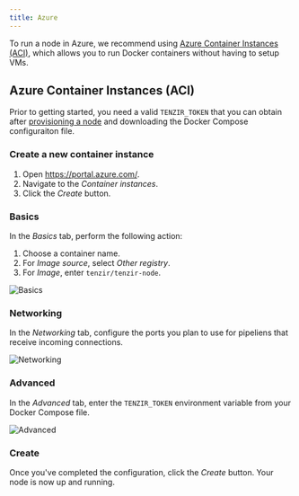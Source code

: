 ```yaml
---
title: Azure
---
```


To run a node in Azure, we recommend using [Azure Container Instances
(ACI)](https://azure.microsoft.com/en-us/products/container-instances), which
allows you to run Docker containers without having to setup VMs.

## Azure Container Instances (ACI)

Prior to getting started, you need a valid `TENZIR_TOKEN` that you can obtain
after [provisioning a node](../../provision-a-node) and downloading the Docker
Compose configuraiton file.

### Create a new container instance


<Steps>

1. Open https://portal.azure.com/.
1. Navigate to the *Container instances*.
1. Click the *Create* button.

</Steps>

### Basics

In the *Basics* tab, perform the following action:

<Steps>

1. Choose a container name.
1. For *Image source*, select *Other registry*.
1. For *Image*, enter `tenzir/tenzir-node`.

</Steps>

![Basics](azure/basics.png)

### Networking

In the *Networking* tab, configure the ports you plan to use for pipeliens that
receive incoming connections.

![Networking](azure/networking.png)

### Advanced

In the *Advanced* tab, enter the `TENZIR_TOKEN` environment variable from your
Docker Compose file.

![Advanced](azure/advanced.png)

### Create

Once you've completed the configuration, click the *Create* button. Your node is
now up and running.
